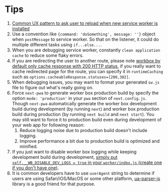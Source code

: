 # Tips

1. [Common UX pattern to ask user to reload when new service worker is installed](https://github.com/ImBIOS/next-pwa/blob/master/examples/lifecycle/pages/index.js#L26-L38)
2. Use a convention like `{command: 'doSomething', message: ''}` object when `postMessage` to service worker. So that on the listener, it could do multiple different tasks using `if...else...`.
3. When you are debugging service worker, constantly `clean application cache` to reduce some flaky errors.
4. If you are redirecting the user to another route, please note [workbox by default only cache response with 200 HTTP status](https://developer.chrome.com/docs/workbox/modules/workbox-cacheable-response#what_are_the_defaults), if you really want to cache redirected page for the route, you can specify it in `runtimeCaching` such as `options.cacheableResponse.statuses=[200,302]`.
5. When debugging issues, you may want to format your generated `sw.js` file to figure out what's really going on.
6. Force `next-pwa` to generate worker box production build by specify the option `mode: 'production'` in your `pwa` section of `next.config.js`. Though `next-pwa` automatically generate the worker box development build during development (by running `next`) and worker box production build during production (by running `next build` and `next start`). You may still want to force it to production build even during development of your web app for following reason:
   1. Reduce logging noise due to production build doesn't include logging.
   2. Improve performance a bit due to production build is optimized and minified.
7. If you just want to disable worker box logging while keeping development build during development, [simply put `self.__WB_DISABLE_DEV_LOGS = true` in your `worker/index.js` (create one if you don't have one)](https://github.com/shadowwalker/next-pwa/blob/c48ef110360d0138ad2dacd82ab96964e3da2daf/examples/custom-worker/worker/index.js#L6).
8. It is common developers have to use `userAgent` string to determine if users are using Safari/iOS/MacOS or some other platform, [ua-parser-js](https://www.npmjs.com/package/ua-parser-js) library is a good friend for that purpose.
